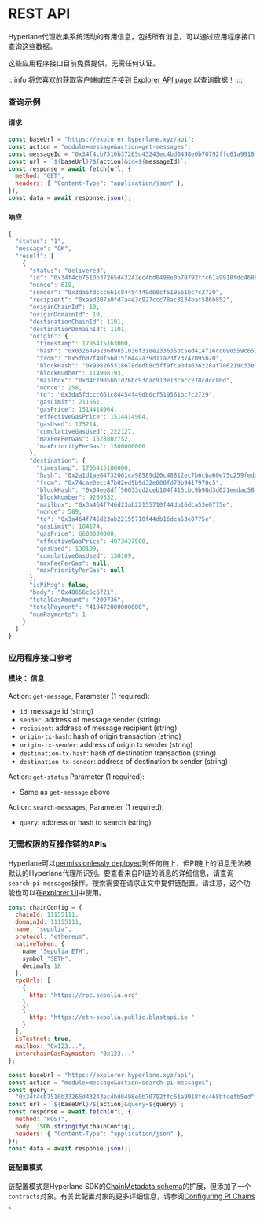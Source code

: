# REST API

Hyperlane代理收集系统活动的有用信息，包括所有消息。可以通过应用程序接口查询这些数据。

这些应用程序接口目前免费提供，无需任何认证。

:::info
将您喜欢的获取客户端或库连接到 [Explorer API page](https://explorer.hyperlane.xyz/api-docs) 以查询数据！
:::

### 查询示例

#### 请求

```javascript
const baseUrl = "https://explorer.hyperlane.xyz/api";
const action = "module=message&action=get-messages";
const messageId = "0x34f4cb7510b37265d43243ec4bd0498e0b70792ffc61a9918fdc468bfcefb5ed";
const url = `${baseUrl}?${action}&id=${messageId}`;
const response = await fetch(url, {
  method: "GET",
  headers: { "Content-Type": "application/json" },
});
const data = await response.json();
```

#### 响应

```js
{
  "status": "1",
  "message": "OK",
  "result": [
    {
      "status": "delivered",
      "id": "0x34f4cb7510b37265d43243ec4bd0498e0b70792ffc61a9918fdc468bfcefb5ed",
      "nonce": 619,
      "sender": "0x3da5fdccc661c84454f49db0cf519561bc7c2729",
      "recipient": "0xaad207a0fd7a4e3c927ccc78ac8134baf586b852",
      "originChainId": 10,
      "originDomainId": 10,
      "destinationChainId": 1101,
      "destinationDomainId": 1101,
      "origin": {
        "timestamp": 1705415163000,
        "hash": "0x0326496236d9851036f318e233635bc5ed414f16cc690559c652b80917689922",
        "from": "0x5fb02f40f56d15f0442a39d11a23f73747095b20",
        "blockHash": "0x998265318678dedb8c5ff9fca0da636228af786219c33e71a9a061e638e4d850",
        "blockNumber": 114908193,
        "mailbox": "0xd4c1905bb1d26bc93dac913e13cacc278cdcc80d",
        "nonce": 258,
        "to": "0x3da5fdccc661c84454f49db0cf519561bc7c2729",
        "gasLimit": 211561,
        "gasPrice": 1514414964,
        "effectiveGasPrice": 1514414964,
        "gasUsed": 175214,
        "cumulativeGasUsed": 222127,
        "maxFeePerGas": 1528802752,
        "maxPriorityPerGas": 1500000000
      },
      "destination": {
        "timestamp": 1705415186000,
        "hash": "0x2a1d1ae84732061ca98589d20c48812ec7b6cba60e75c259fedd067c635dc9c2",
        "from": "0x74cae0ecc47b02ed9b9d32e000fd70b9417970c5",
        "blockHash": "0x04ee8dff56033cd2ceb104f416cbc9b98d3d021eedac58f4b590327839ebcb23",
        "blockNumber": 9269332,
        "mailbox": "0x3a464f746d23ab22155710f44db16dca53e0775e",
        "nonce": 589,
        "to": "0x3a464f746d23ab22155710f44db16dca53e0775e",
        "gasLimit": 184174,
        "gasPrice": 6600000000,
        "effectiveGasPrice": 4073437500,
        "gasUsed": 130109,
        "cumulativeGasUsed": 130109,
        "maxFeePerGas": null,
        "maxPriorityPerGas": null
      },
      "isPiMsg": false,
      "body": "0x48656c6c6f21",
      "totalGasAmount": "209736",
      "totalPayment": "419472000000000",
      "numPayments": 1
    }
  ]
}
```

### 应用程序接口参考

#### 模块： 信息

Action: `get-message`, Parameter (1 required):

- `id`: message id (string)
- `sender`: address of message sender (string)
- `recipient`: address of message recipient (string)
- `origin-tx-hash`: hash of origin transaction (string)
- `origin-tx-sender`: address of origin tx sender (string)
- `destination-tx-hash`: hash of destination transaction (string)
- `destination-tx-sender`: address of destination tx sender (string)

Action: `get-status` Parameter (1 required):

- Same as `get-message` above

Action: `search-messages`, Parameter (1 required):

- `query`: address or hash to search (string)

### 无需权限的互操作链的APIs

Hyperlane可以[permissionlessly deployed](../../../deploy-hyperlane.mdx)到任何链上，但PI链上的消息无法被默认的Hyperlane代理所识别。要查看来自PI链的消息的详细信息，请查询`search-pi-messages`操作。搜索需要在请求正文中提供链配置。请注意，这个功能也可以在[explorer UI](../../../guides/developer-tips/explorer-debugging/configuring-pi-chains.mdx)中使用。

```javascript
const chainConfig = {
  chainId: 11155111,
  domainId: 11155111,
  name: "sepolia",
  protocol: "ethereum",
  nativeToken: {
    name "Sepolia ETH",
    symbol "SETH",
    decimals 18
  },
  rpcUrls: [
    {
      http: "https://rpc.sepolia.org"
    },
    {
      http: "https://eth-sepolia.public.blastapi.io	"
    }
  ],
  isTestnet: true,
  mailbox: "0x123...",
  interchainGasPaymaster: "0x123..."
};

const baseUrl = "https://explorer.hyperlane.xyz/api";
const action = "module=message&action=search-pi-messages";
const query =
  "0x34f4cb7510b37265d43243ec4bd0498e0b70792ffc61a9918fdc468bfcefb5ed";
const url = `${baseUrl}?${action}&query=${query}`;
const response = await fetch(url, {
  method: "POST",
  body: JSON.stringify(chainConfig),
  headers: { "Content-Type": "application/json" },
});
const data = await response.json();
```

#### 链配置模式

链配置模式是Hyperlane SDK的[ChainMetadata schema](https://github.com/hyperlane-xyz/hyperlane-monorepo/blob/main/typescript/sdk/src/consts/chainMetadata.ts#L21)的扩展，但添加了一个`contracts`对象。有关此配置对象的更多详细信息，请参阅[Configuring PI Chains](../../../guides/developer-tips/explorer-debugging/configuring-pi-chains.mdx) 。
